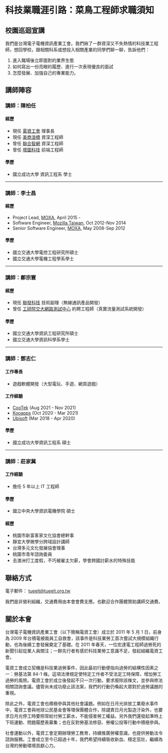 # 科技業職涯引路：菜鳥工程師求職須知

## 校園巡迴宣講

我們是台灣電子電機資訊產業工會。我們揪了一群資深又不失熱情的科技業工程師，想回學校，跟相關科系或想投入相關產業的同學們聊一聊，告訴他們：

1. 進入職場後立即面對的業界生態
2. 如何寫出一份亮眼的履歷、進行一次表現優良的面試
3. 怎麼發展、加強自己的專業能力。

## 講師陣容

### 講師：陳柏任

#### 經歷

- 現任 [電資工會](https://www.tueeit.org.tw/) 理事長
- 現任 [美商浪橋](https://www.splashtop.com/) 資深工程師
- 曾任 [聯合智網](https://www.udicommerce.com/) 資深工程師
- 曾任 [塔圖科技](https://www.tagtoo.com/) 前端工程師

#### 學歷

- 國立成功大學 資訊工程系 學士

---

### 講師：李士昌

#### 經歷

- Project Lead, [MOXA](https://www.moxa.com/), April 2015 -
- Software Engineer, [Mozilla Taiwan](https://www.mozilla.org/zh-TW/), Oct 2012-Nov 2014
- Senior Software Engineer, [MOXA](https://www.moxa.com/), May 2008-Sep 2012

#### 學歷

- 國立交通大學電控工程研究所碩士
- 國立交通大學電機工程學系學士

---

### 講師：鄭宗寰

#### 經歷

- 現任 [聯發科技](https://www.mediatek.tw/) 技術副理（無線通訊產品開發）
- 曾任 [工研院交大網路測試中心](https://www.nbl.org.tw/) 約聘工程師（真實流量測試系統開發）

#### 學歷

- 國立交通大學資訊工程研究所碩士
- 國立交通大學資訊科學系學士

---

### 講師：鄧志仁

#### 工作專長

- 遊戲軟體開發（大型電玩、手遊、網頁遊戲）

#### 工作經驗

- [CooTek](https://www.cootek.com/) (Aug 2021 - Nov 2021)
- [Kooapps](https://kooapps.com/) (Oct 2020 - Mar 2021)
- [Ubisoft](https://www.ubisoft.com/) (Mar 2018 - Apr 2020)

#### 學歷

- 國立成功大學資訊工程系 碩士

---

### 講師：莊家冀

#### 工作經驗

- 擔任 5 年以上 IT 工程師

#### 學歷

- 國立中央大學資訊電機學院 碩士

#### 經歷

- 桃園市新富客家文化協會總幹事
- 靜宜大學微學分跨域設計講師
- 台灣多元文化發展協會理事
- 桃園市青年諮詢委員
- 去澳洲打工度假，不巧被雇主欠薪，學會跨國討薪水的特殊技能

## 聯絡方式

電子郵件： tueeit@tueeit.org.tw

我們是非營利組織，交通費用由本會會費支應。也歡迎合作團體贊助講師交通費。

## 關於本會

台灣電子電機資訊產業工會（以下簡稱電資工會）成立於 2011 年 5 月 1 日，前身為 2009 年台積電被裁員工自救會，該事件是科技業勞工首次嘗試大規模組織行動，也為後續工會發展奠定了基礎。在 2011 年春天，一位宏達電工程師過勞死的新聞引起從業人員關注；一群先行者有感於科技業勞工意識不足，發起組織電資工會。

電資工會成立契機是科技業過勞事件，因此最初行動便指向過勞的結構性因素之一：勞基法第 84-1 條。這項法律規定使特定工作者不受法定工時保障，增加勞工過勞的風險。電資工會於成立後發起不只一次行動，要求廢除該條文，並參與修法相關諮詢會議。儘管尚未成功廢止該法案，我們的行動仍喚起大眾對於過勞議題的重視。

除此之外，電資工會也積極參與其他社會議題。例如在日月光排放工業廢水事件中，電資工會與地球公民基金會等環保團體合作，除譴責日月光製造汙染外，也要求日月光停工時要照常給付勞工薪水，不能侵害勞工權益。另外我們還發起準時上下班運動、問題履歷表募集；也在反對勞基法修惡、勞權公投等行動中積極參與。

社會運動以外，電資工會定期辦理勞工教育，持續推廣勞權意識，也提供勞動法令諮詢服務。工會成立至今已超過十年，我們希望持續吸收新血、穩定茁壯，繼續為台灣的勞動環境貢獻心力。
